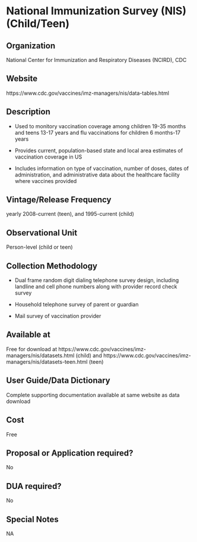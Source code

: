 \mainmatter

<!-- Generated by generateRmd.R; do not edit by hand  -->

# National Immunization Survey (NIS) (Child/Teen)

## Organization
National Center for Immunization and Respiratory Diseases (NCIRD), CDC

## Website
https://www.cdc.gov/vaccines/imz-managers/nis/data-tables.html

## Description
*	Used to monitory vaccination coverage among children 19-35 months and teens 13-17 years and flu vaccinations for children 6 months-17 years 
*	Provides current, population-based state and local area estimates of vaccination coverage in US 
*	Includes information on type of vaccination, number of doses, dates of administration, and administrative data about the healthcare facility where vaccines provided

## Vintage/Release Frequency
yearly 2008-current (teen), and 1995-current (child)

## Observational Unit
Person-level (child or teen)

## Collection Methodology
*	Dual frame random digit dialing telephone survey design, including landline and cell phone numbers along with provider record check survey 
*	Household telephone survey of parent or guardian 
*	Mail survey of vaccination provider

## Available at
Free for download at https://www.cdc.gov/vaccines/imz-managers/nis/datasets.html (child) and https://www.cdc.gov/vaccines/imz-managers/nis/datasets-teen.html (teen)

## User Guide/Data Dictionary
Complete supporting documentation available at same website as data download

## Cost
Free

## Proposal or Application required?
No

## DUA required?
No

## Special Notes
NA


